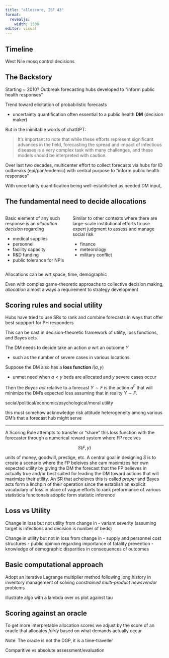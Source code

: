 ```yaml
---
title: "alloscore, ISF 43"
format:
  revealjs: 
    width: 1500
editor: visual
---
```


## Timeline


::: notes
West Nile mosq control decisions
:::

## The Backstory

Starting \~ 2010? Outbreak forecasting hubs developed to "inform public health responses"

Trend toward elicitation of probabilistic forecasts

 - uncertainty quantification often essential to a public health **DM** (decision maker)

But in the inimitable words of chatGPT:

> It's important to note that while these efforts represent significant advances in the field, forecasting the spread and impact of infectious diseases is a very complex task with many challenges, and these models should be interpreted with caution.

::: notes
Over last two decades, multicenter effort to collect forecasts via hubs for ID outbreaks (epi/pan/endemic) with central purpose to "inform public health responses"

With uncertainty quantification being well-established as needed DM input, 
:::

## The fundamental need to decide allocations

::: columns
::: {.column width="40%"}
Basic element of any such response is an *allocation decision* regarding 

 - medical supplies 
 - personnel 
 - facility capacity 
 - R&D funding 
 - public tolerance for NPIs
:::

::: {.column width="60%"}
Similar to other contexts where there are large-scale institutional efforts to use expert judgment to assess and manage social risk 

 - finance 
 - meteorology 
 - military conflict
:::
:::


::: notes
Allocations can be wrt space, time, demographic

Even with complex game-theoretic approachs to collective decision making, *allocation* almost always a requirement to strategy development
:::

## Scoring rules and social utility

Hubs have tried to use SRs to rank and combine forecasts in ways that offer best suppport for PH responders

This can be cast in decision-theoretic framework of utility, loss functions, and Bayes acts.

The DM needs to decide take an action $a$ wrt an outcome $Y$ 

- such as the number of severe cases in various locations.

Suppose the DM also has a **loss function** $l(a,y)$ 

 - unmet need when $a < y$ beds are allocated and $y$ severe cases occur 

Then the *Bayes act* relative to a forecast $Y \sim F$ is the action $a^F$ that will minimize the DM's expected loss assuming that in reality $Y \sim F$.

::: notes
social/political/economic/psychological/moral utility 

this must somehow acknowledge risk attitude heterogeneity among various DM's that a forecast hub might serve
:::


------------------------------------------------------------------------

A Scoring Rule attempts to transfer or "share" this loss function with the forecaster through a numerical reward system where FP receives

$$
S(F,y)
$$

units of money, goodwill, prestige, etc. A central goal in designing $S$ is to create a scenario where the FP beleives she cam maximizes her own expected utility by giving the DM the forecast that the FP believes in actually true and/or best suited for leading the DM toward actions that will maximize their utility. An SR that acheieves this is called *proper* and Bayes acts form a linchpin of their operation since the establish an explicit vacabulary of loss in place of vague efforts to rank preformance of various statisticla funcitonals adoptic form statistic inference

## Loss vs Utility

Change in loss but not utility from change in - variant severity (assuming target is infections and decision is number of beds)

Change in utility but not in loss from change in - supply and personnel cost structures - public opinion regarding importance of fatality prevention - knowledge of demographic disparities in consequences of outcomes

## Basic computational approach

Adopt an iterative Lagrange multiplier method following long history in inventory management of solving *constrained multi-product newsvendor* problems

illustrate algo with a lambda over xs plot against tau

## Scoring against an oracle

To get more interpretable allocation scores we adjust by the score of an oracle that allocates *fairly* based on what demands actually occur

Note: The oracle is not the DGP, it is a time-traveller

Comparitive vs absolute assessment/evaluation
